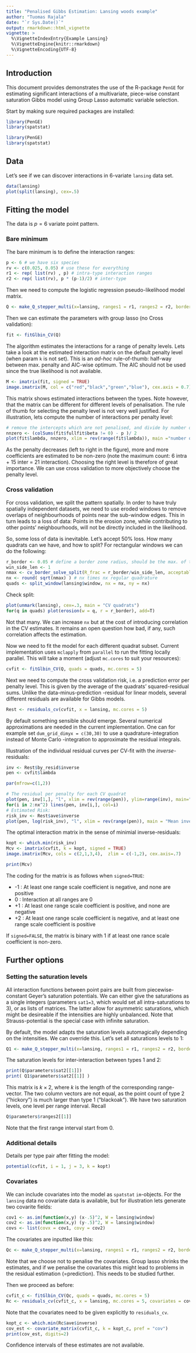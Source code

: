 ```yaml
---
title: "Penalised Gibbs Estimation: Lansing woods example"
author: "Tuomas Rajala"
date: "`r Sys.Date()`"
output: rmarkdown::html_vignette
vignette: >
  %\VignetteIndexEntry{Example Lansing}
  %\VignetteEngine{knitr::rmarkdown}
  %\VignetteEncoding{UTF-8}
---
```


## Introduction
This document provides demonstrates the use of the R-package `PenGE` for estimating significant interactions of a multivariate, piece-wise constant saturation Gibbs model using Group Lasso automatic variable selection. 


Start by making sure required packages are installed:

```r
library(PenGE)
library(spatstat)
```

```r
library(PenGE)
library(spatstat)
```



## Data
Let's see if we can discover interactions in 6-variate `lansing` data set.

```r
data(lansing)
plot(split(lansing), cex=.5)
```

## Fitting the model
The data is $p=6$ variate point pattern. 

### Bare minimum

The bare minimum is to define the interaction ranges:

```r
p <- 6 # we have six species
rv <- c(0.025, 0.05) # use these for everything
r1 <- rep( list(rv) , p) # intra-type interaction ranges
r2 <- rep( list(rv), p * (p-1)/2) # inter-type
```

Then we need to compute the logistic regression pseudo-likelihood model matrix.

```r
Q <- make_Q_stepper_multi(x=lansing, ranges1 = r1, ranges2 = r2, border_r = 0.05)
```

Then we can estimate the parameters with group lasso (no Cross validation):

```r
fit <- fitGlbin_CV(Q)
```


The algorithm estimates the interactions for a range of penalty levels. 
Lets take a look at the estimated interaction matrix on the default penalty level (when param `k` is not set). This is an *ad-hoc* rule-of-thumb: half-way between max. penalty and AIC-wise optimum. The AIC should not be used since the true likelihood is not available. 

```r
M <- imatrix(fit, signed = TRUE)
image.imatrix(M, col = c("red","black","green","blue"), cex.axis = 0.7)
```

This matrix shows estimated interactions between the types. Note however, that the matrix can be different for different levels of penalisation. The rule of thumb for selecting the penalty level is not very well justified. For illustration, lets compute the number of interactions per penalty level:

```r
# remove the intercepts which are not penalised, and divide by number of ranges per interaction
nnzero <- (colSums(fit$fullfit$beta != 0) - p )/ 2
plot(fit$lambda, nnzero, xlim = rev(range(fit$lambda)), main ="number of non-zero interactions")
```

As the penalty decreases (left to right in the figure), more and more coefficients are estimated to be non-zero (note the maximum count: 6 intra + 15 inter = 21 interaction). Choosing the right level is therefore of great importance. We can use cross validation to more objectively choose the penalty level.

### Cross validation
For cross validation, we split the pattern spatially. In order to have truly spatially independent datasets, we need to use eroded windows to remove overlaps of neighbourhoods of points near the sub-window edges. This in turn leads to a loss of data: Points in the erosion zone, while contributing to other points' neighbourhoods, will not be directly included in the likelihood. 

So, some loss of data is inevitable. Let's accept 50% loss. How many quadrats can we have, and how to split? For rectangular windows we can do the following: 

```r
r_border <- 0.05 # define a border zone radius, should be the max. of the model's interaction radii.
win_side_len <- 1
nmax <- cv_border_solve_split(R_frac = r_border/win_side_len, acceptable_loss = 0.5)
nx <- round( sqrt(nmax) ) # nx times nx regular quadrature
quads <- split_window(lansing$window, nx = nx, ny = nx)
```

Check split:
```r
plot(unmark(lansing), cex=.3, main = "CV quadrats")
for(q in quads) plot(erosion(w = q, r = r_border), add=T)
```

Not that many. We can increase `nx` but at the cost of introducing correlation in the CV estimates. It remains an open question how bad, if any, such correlation affects the estimation.

Now we need to fit the model for each different quadrat subset. Current implementation uses `mclapply` from `parallel` to run the fitting locally parallel. This will take a moment (adjust `mc.cores` to suit your resources):

```r
cvfit <- fitGlbin_CV(Q, quads = quads, mc.cores = 5)
```

Next we need to compute the cross validation risk, i.e. a prediction error per penalty level. This is given by the average of the quadrats' squared-residual sums. Unlike the data-minus-prediction -residual for linear models, several different residuals are available for Gibbs models. 

```r
Rest <- residuals_cv(cvfit, x = lansing, mc.cores = 5)
```

By default something sensible should emerge. Several numerical approximations are needed in the current implementation. One can for example set `dum_grid_dimyx = c(30,30)` to use a quadrature-integration instead of Monte Carlo -integration to approximate the residual integrals.

Illustration of the individual residual curves per CV-fit with the *inverse*-residuals:

```r
inv <- Rest$by_resid$inverse
pen <- cvfit$lambda 

par(mfrow=c(1,2))

# The residual per penalty for each CV quadrat
plot(pen, inv[1,], "l", xlim = rev(range(pen)), ylim=range(inv), main="Inverse residual SS by quadrat")
for(i in 2:nx^2) lines(pen, inv[i,], col=i)
# Estimated Risk:
risk_inv <- Rest$ave$inverse
plot(pen, log(risk_inv), "l", xlim = rev(range(pen)), main = "Mean inverse residual SS")
```

The optimal interaction matrix in the sense of minimial inverse-residuals:

```r
kopt <- which.min(risk_inv)
Mcv <- imatrix(cvfit, k = kopt, signed = TRUE)
image.imatrix(Mcv, cols = c(2,1,3,4),  zlim = c(-1,2), cex.axis=.7)
```

```r
print(Mcv)
```


The coding for the matrix is as follows when `signed=TRUE`:

* -1 : At least one range scale coefficient is negative, and none are positive
* 0 : Interaction at all ranges are 0
* +1 : At least one range scale coefficient is positive, and none are negative
* +2 : At least one range scale coefficient is negative, and at least one range scale coefficient is positive

If `signed=FALSE`, the matrix is binary with 1 if at least one rance scale coefficient is non-zero.


## Further options

### Setting the saturation levels
All interaction functions between point pairs are built from piecewise-constant Geyer's saturation potentials. We can either give the saturations as a single integers (parameters ```sat1=3```, which would set all intra-saturations to 3), or as lists of matrices. The latter allow for asymmetric saturations, which might be desireable if the intensities are highly unbalanced. Note that Strauss-potential is the special case with infinite saturation.

By default, the model adapts the saturation levels automagically depending on the intensities. We can override this. Let's set all saturations levels to 1:

```r
Q1 <- make_Q_stepper_multi(x=lansing, ranges1 = r1, ranges2 = r2, border_r = 0.05, sat1 = 1, sat2 = 1, auto_sat = FALSE)
```

The saturation levels for inter-interaction between types 1 and 2:

```r
print(Q$parameters$sat2[[1]])
print( Q1$parameters$sat2[[1]] )
```

This matrix is $k\times 2$, where $k$ is the length of the corresponding range-vector. The two column vectors are not equal, as the point count of type 2 ("hickory") is much larger than type 1 ("blackoak"). We have two saturation levels, one level per range interval. Recall

```r
Q$parameters$ranges2[[1]]
```

Note that the first range interval start from 0.

### Additional details

Details per type pair after fitting the model:

```r
potential(cvfit, i = 1, j = 3, k = kopt)
```


### Covariates

We can include covariates into the model as `spatstat` `im`-objects. For the `lansing` data no covariate data is available, but for illustration lets generate two covarite fields:

```r
cov1 <- as.im(function(x,y) (x-.5)^2, W = lansing$window)
cov2 <- as.im(function(x,y) (y-.5)^2, W = lansing$window)
covs <- list(covx = cov1, covy = cov2)
```

The covariates are inputted like this:

```r
Qc <- make_Q_stepper_multi(x=lansing, ranges1 = r1, ranges2 = r2, border_r = 0.05, covariates = covs, penalise_covariates = FALSE)
```

Note that we choose not to penalise the covariates. Group lasso shrinks the estimates, and if we penalise the covariates this might lead to problems in the residual estimation (=prediction). This needs to be studied further. 

Then we proceed as before:

```r
cvfit_c <- fitGlbin_CV(Qc, quads = quads, mc.cores = 5)
Rc <- residuals_cv(cvfit_c, x = lansing, mc.cores = 5, covariates = covs)
```

Note that the covariates need to be given explicitly to `residuals_cv`.


```r
kopt_c <- which.min(Rc$ave$inverse)
cov_est <- covariate_matrix(cvfit_c, k = kopt_c, pref = "cov")
print(cov_est, digits=2)
```

Confidence intervals of these estimates are not available.



